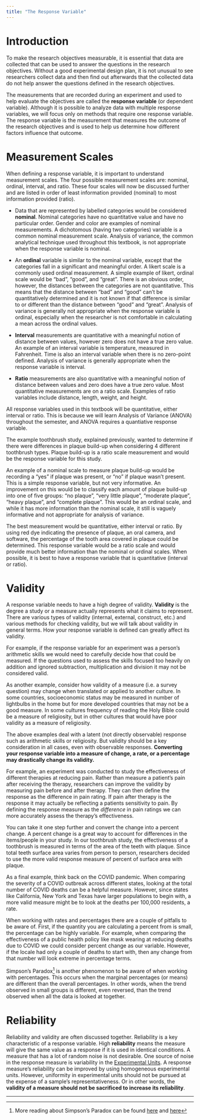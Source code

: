```yaml
---
title: "The Response Variable"
---
```


# Introduction

To make the research objectives measurable, it is essential that data are collected that can be used to answer the questions in the research objectives. Without a good experimental design plan, it is not unusual to see researchers collect data and then find out afterwards that the collected data do not help answer the questions defined in the research objectives.

The measurements that are recorded during an experiment and used to help evaluate the objectives are called the **response variable** (or dependent variable). Although it is possible to analyze data with multiple response variables, we will focus only on methods that require one response variable. The response variable is the measurement that measures the outcome of the research objectives and is used to help us determine how different factors influence that outcome.

# Measurement Scales

When defining a response variable, it is important to understand measurement scales. The four possible measurement scales are: nominal, ordinal, interval, and ratio. These four scales will now be discussed further and are listed in order of least information provided (nominal) to most information provided (ratio).

-   Data that are represented by labelled categories would be considered **nominal**. Nominal categories have no quantitative value and have no particular order. Gender and color are examples of nominal measurements. A dichotomous (having two categories) variable is a common nominal measurement scale. Analysis of variance, the common analytical technique used throughout this textbook, is not appropriate when the response variable is nominal.

-   An **ordinal** variable is similar to the nominal variable, except that the categories fall in a significant and meaningful order. A likert scale is a commonly used ordinal measurement. A simple example of likert, ordinal scale would be "bad", "good", and "great". There is an obvious order, however, the distances between the categories are not quantitative. This means that the distance between "bad" and "good" can't be quantitatively determined and it is not known if that difference is similar to or different than the distance between "good" and "great". Analysis of variance is generally not appropriate when the response variable is ordinal, especially when the researcher is not comfortable in calculating a mean across the ordinal values.

-   **Interval** measurements are quantitative with a meaningful notion of distance between values, however zero does not have a true zero value. An example of an interval variable is temperature, measured in Fahrenheit. Time is also an interval variable when there is no zero-point defined. Analysis of variance is generally appropriate when the response variable is interval.

-   **Ratio** measurements are also quantitative with a meaningful notion of distance between values and zero does have a true zero value. Most quantitative measurements are on a ratio scale. Examples of ratio variables include distance, length, weight, and height.

::: callout-note
All response variables used in this textbook will be quantitative, either interval or ratio. This is because we will learn Analysis of Variance (ANOVA) throughout the semester, and ANOVA requires a quantiative response variable.
:::

The example toothbrush study, explained previously, wanted to determine if there were differences in plaque build-up when considering 4 different toothbrush types. Plaque build-up is a ratio scale measurement and would be the response variable for this study.

An example of a nominal scale to measure plaque build-up would be recording a "yes" if plaque was present, or "no" if plaque wasn't present. This is a simple response variable, but not very informative. An improvement on this would be to classify each amount of plaque build-up into one of five groups: "no plaque", "very little plaque", "moderate plaque", "heavy plaque", and "complete plaque". This would be an ordinal scale, and while it has more information than the nominal scale, it still is vaguely informative and not appropriate for analysis of variance.

The best measurement would be quantitative, either interval or ratio. By using red dye indicating the presence of plaque, an oral camera, and software, the percentage of the tooth area covered in plaque could be determined. This response variable would be a ratio scale and would provide much better information than the nominal or ordinal scales. When possible, it is best to have a response variable that is quantitative (interval or ratio).

# Validity

A response variable needs to have a high degree of validity. **Validity** is the degree a study or a measure actually represents what it claims to represent. There are various types of validity (internal, external, construct, etc.) and various methods for checking validity, but we will talk about validity in general terms. How your response variable is defined can greatly affect its validity.

For example, if the response variable for an experiment was a person's arithmetic skills we would need to carefully decide how that could be measured. If the questions used to assess the skills focused too heavily on addition and ignored subtraction, multiplication and division it may not be considered valid.

As another example, consider how validity of a measure (i.e. a survey question) may change when translated or applied to another culture. In some countries, socioeconomic status may be measured in number of lightbulbs in the home but for more developed countries that may not be a good measure. In some cultures frequency of reading the Holy Bible could be a measure of religiosity, but in other cultures that would have poor validity as a measure of religiosity.

The above examples deal with a latent (not directly observable) response such as arithmetic skills or religiosity. But validity should be a key consideration in all cases, even with observable responses. **Converting your response variable into a measure of change, a rate, or a percentage may drastically change its validity.**

For example, an experiment was conducted to study the effectiveness of different therapies at reducing pain. Rather than measure a patient's pain after receiving the therapy, researchers can improve the validity by measuring pain before and after therapy. They can then define the response as the difference in pain rating. If pain after therapy is the response it may actually be reflecting a patients sensitivity to pain. By defining the response measure as the *difference* in pain ratings we can more accurately assess the therapy's effectiveness.

You can take it one step further and convert the change into a percent change. A percent change is a great way to account for differences in the items/people in your study. In our toothbrush study, the effectiveness of a toothbrush is measured in terms of the area of the teeth with plaque. Since total teeth surface area varies from person to person, researchers decided to use the more valid response measure of percent of surface area with plaque.

As a final example, think back on the COVID pandemic. When comparing the severity of a COVID outbreak across different states, looking at the total number of COVID deaths can be a helpful measure. However, since states like California, New York and Texas have larger populations to begin with, a more valid measure might be to look at the deaths per 100,000 residents, a rate.

When working with rates and percentages there are a couple of pitfalls to be aware of. First, if the quantity you are calculating a percent from is small, the percentage can be highly variable. For example, when comparing the effectiveness of a public health policy like mask wearing at reducing deaths due to COVID we could consider percent change as our variable. However, if the locale had only a couple of deaths to start with, then any change from that number will look extreme in percentage terms.

Simpson's Paradox[^1] is another phenomenon to be aware of when working with percentages. This occurs when the marginal percentages (or means) are different than the overall percentages. In other words, when the trend observed in small groups is different, even reversed, than the trend observed when all the data is looked at together.

[^1]: More reading about Simpson's Paradox can be found [here](https://www.britannica.com/topic/Simpsons-paradox/Problem-of-Causality) and [here](https://en.wikipedia.org/wiki/Simpson%27s_paradox)

# Reliability

Reliability and validity are often discussed together. Reliability is a key characteristic of a response variable. High **reliability** means the measure will give the same value as a response if it is used in identical conditions. A measure that has a lot of random noise is not desirable. One source of noise in the response measure is variability in the [Experimental Units](experimental_units.qmd). A response measure's reliability can be improved by using homogeneous experimental units. However, uniformity in experimental units should not be pursued at the expense of a sample's representativeness. Or in other words, the **validity of a measure should not be sacrificed to increase its reliability**.

------------------------------------------------------------------------
